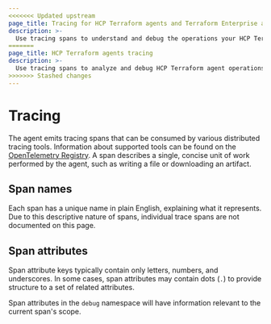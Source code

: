 ```yaml
---
<<<<<<< Updated upstream
page_title: Tracing for HCP Terraform agents and Terraform Enterprise agents
description: >-
  Use tracing spans to understand and debug the operations your HCP Terraform agents perform. Learn about supported tools and rules for tracing spans.
=======
page_title: HCP Terraform agents tracing
description: >-
  Use tracing spans to analyze and debug HCP Terraform agent operations. Learn about supported tools and rules for tracing spans.
>>>>>>> Stashed changes
---
```


# Tracing

The agent emits tracing spans that can be consumed by various distributed
tracing tools. Information about supported tools can be found on the
[OpenTelemetry Registry](https://opentelemetry.io/registry/). A span describes
a single, concise unit of work performed by the agent, such as writing a file
or downloading an artifact.

## Span names

Each span has a unique name in plain English, explaining what it represents.
Due to this descriptive nature of spans, individual trace spans are not
documented on this page.

## Span attributes

Span attribute keys typically contain only letters, numbers, and underscores.
In some cases, span attributes may contain dots (`.`) to provide structure to a
set of related attributes.

Span attributes in the `debug` namespace will have information relevant to the
current span's scope.
